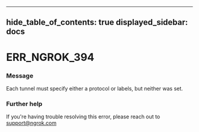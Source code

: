 

---
hide_table_of_contents: true
displayed_sidebar: docs
---


# ERR_NGROK_394

### Message
Each tunnel must specify either a protocol or labels, but neither was set.

<ErrorDetails />



### Further help
If you're having trouble resolving this error, please reach out to [support@ngrok.com](mailto:support@ngrok.com?subject=Help%20with%20ERR_NGROK_394)

